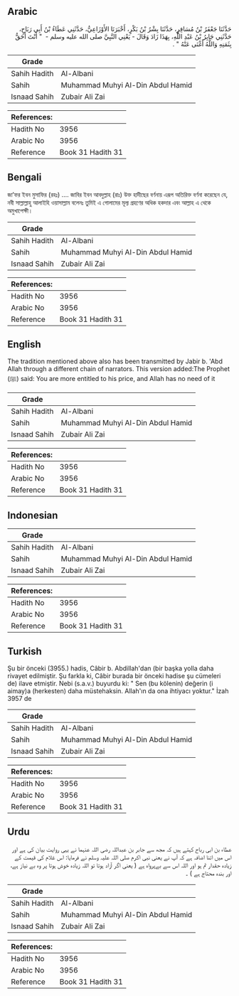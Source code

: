 ## Arabic


<div dir="rtl" lang="ar" style={{fontSize:'larger',backgroundColor:'#f8f9fa',padding:20}}>
حَدَّثَنَا جَعْفَرُ بْنُ مُسَافِرٍ، حَدَّثَنَا بِشْرُ بْنُ بَكْرٍ، أَخْبَرَنَا الأَوْزَاعِيُّ، حَدَّثَنِي عَطَاءُ بْنُ أَبِي رَبَاحٍ، حَدَّثَنِي جَابِرُ بْنُ عَبْدِ اللَّهِ، بِهَذَا زَادَ وَقَالَ - يَعْنِي النَّبِيَّ صلى الله عليه وسلم - ‏ "‏ أَنْتَ أَحَقُّ بِثَمَنِهِ وَاللَّهُ أَغْنَى عَنْهُ ‏"‏ ‏.‏
</div>
<div style={{backgroundColor:'#f8f9fa',padding:20, marginBottom: 10}}><table> <thead> <tr> <th>Grade</th> <th></th> </tr> </thead> <tbody> <tr><td>Sahih Hadith</td><td>Al-Albani</td></tr><tr><td>Sahih</td><td>Muhammad Muhyi Al-Din Abdul Hamid</td></tr><tr><td>Isnaad Sahih</td><td>Zubair Ali Zai</td></tr></tbody></table><table> <thead> <tr> <th>References:</th> <th></th> </tr> </thead> <tbody><tr><td>Hadith No</td><td>3956</td></tr><tr><td>Arabic No</td><td>3956</td></tr><tr><td>Reference</td><td>Book 31 Hadith 31</td></tr></tbody></table></div>

## Bengali


<div dir="ltr" lang="bn" style={{fontSize:'larger',backgroundColor:'#f8f9fa',padding:20}}>
জা’ফর ইবন মুসাফির (রহঃ) .... জাবির ইবন আবদুল্লাহ (রাঃ) উক্ত হাদীছের বর্ণনায় এরূপ অতিরিক্ত বর্ণনা করেছেন যে, নবী সাল্লাল্লাহু আলাইহি ওয়াসাল্লাম বলেনঃ তুমিই এ গোলামের মূল্য গ্রহণের অধিক হকদার এবং আল্লাহ এ থেকে অমুখাপেক্ষী।
</div>
<div style={{backgroundColor:'#f8f9fa',padding:20, marginBottom: 10}}><table> <thead> <tr> <th>Grade</th> <th></th> </tr> </thead> <tbody> <tr><td>Sahih Hadith</td><td>Al-Albani</td></tr><tr><td>Sahih</td><td>Muhammad Muhyi Al-Din Abdul Hamid</td></tr><tr><td>Isnaad Sahih</td><td>Zubair Ali Zai</td></tr></tbody></table><table> <thead> <tr> <th>References:</th> <th></th> </tr> </thead> <tbody><tr><td>Hadith No</td><td>3956</td></tr><tr><td>Arabic No</td><td>3956</td></tr><tr><td>Reference</td><td>Book 31 Hadith 31</td></tr></tbody></table></div>

## English


<div dir="ltr" lang="en" style={{fontSize:'larger',backgroundColor:'#f8f9fa',padding:20}}>
The tradition mentioned above also has been transmitted by Jabir b. 'Abd Allah through a different chain of narrators. This version added:The Prophet (ﷺ) said: You are more entitled to his price, and Allah has no need of it
</div>
<div style={{backgroundColor:'#f8f9fa',padding:20, marginBottom: 10}}><table> <thead> <tr> <th>Grade</th> <th></th> </tr> </thead> <tbody> <tr><td>Sahih Hadith</td><td>Al-Albani</td></tr><tr><td>Sahih</td><td>Muhammad Muhyi Al-Din Abdul Hamid</td></tr><tr><td>Isnaad Sahih</td><td>Zubair Ali Zai</td></tr></tbody></table><table> <thead> <tr> <th>References:</th> <th></th> </tr> </thead> <tbody><tr><td>Hadith No</td><td>3956</td></tr><tr><td>Arabic No</td><td>3956</td></tr><tr><td>Reference</td><td>Book 31 Hadith 31</td></tr></tbody></table></div>

## Indonesian


<div dir="ltr" lang="id" style={{fontSize:'larger',backgroundColor:'#f8f9fa',padding:20}}>

</div>
<div style={{backgroundColor:'#f8f9fa',padding:20, marginBottom: 10}}><table> <thead> <tr> <th>Grade</th> <th></th> </tr> </thead> <tbody> <tr><td>Sahih Hadith</td><td>Al-Albani</td></tr><tr><td>Sahih</td><td>Muhammad Muhyi Al-Din Abdul Hamid</td></tr><tr><td>Isnaad Sahih</td><td>Zubair Ali Zai</td></tr></tbody></table><table> <thead> <tr> <th>References:</th> <th></th> </tr> </thead> <tbody><tr><td>Hadith No</td><td>3956</td></tr><tr><td>Arabic No</td><td>3956</td></tr><tr><td>Reference</td><td>Book 31 Hadith 31</td></tr></tbody></table></div>

## Turkish


<div dir="ltr" lang="tr" style={{fontSize:'larger',backgroundColor:'#f8f9fa',padding:20}}>
Şu bir önceki (3955.) hadis, Câbir b. Abdillah'dan (bir başka yolla daha rivayet edilmiştir. Şu farkla ki, Câbir burada bir önceki hadise şu cüm­eleri de) ilave etmiştir. Nebi (s.a.v.) buyurdu ki: " Sen (bu kölenin) değerin (i aimay)a (herkesten) daha müstehaksin. Allah'ın da ona ihtiyacı yoktur." İzah 3957 de
</div>
<div style={{backgroundColor:'#f8f9fa',padding:20, marginBottom: 10}}><table> <thead> <tr> <th>Grade</th> <th></th> </tr> </thead> <tbody> <tr><td>Sahih Hadith</td><td>Al-Albani</td></tr><tr><td>Sahih</td><td>Muhammad Muhyi Al-Din Abdul Hamid</td></tr><tr><td>Isnaad Sahih</td><td>Zubair Ali Zai</td></tr></tbody></table><table> <thead> <tr> <th>References:</th> <th></th> </tr> </thead> <tbody><tr><td>Hadith No</td><td>3956</td></tr><tr><td>Arabic No</td><td>3956</td></tr><tr><td>Reference</td><td>Book 31 Hadith 31</td></tr></tbody></table></div>

## Urdu


<div dir="rtl" lang="ur" style={{fontSize:'larger',backgroundColor:'#f8f9fa',padding:20}}>
عطاء بن ابی رباح کہتے ہیں کہ مجھ سے جابر بن عبداللہ رضی اللہ عنہما نے یہی روایت بیان کی ہے اور اس میں اتنا اضافہ ہے کہ آپ نے یعنی نبی اکرم صلی اللہ علیہ وسلم نے فرمایا: اس غلام کی قیمت کے زیادہ حقدار تم ہو اور اللہ اس سے بےپرواہ ہے ( یعنی اگر آزاد ہوتا تو اللہ زیادہ خوش ہوتا پر وہ بے نیاز ہے، اور بندہ محتاج ہے ) ۔
</div>
<div style={{backgroundColor:'#f8f9fa',padding:20, marginBottom: 10}}><table> <thead> <tr> <th>Grade</th> <th></th> </tr> </thead> <tbody> <tr><td>Sahih Hadith</td><td>Al-Albani</td></tr><tr><td>Sahih</td><td>Muhammad Muhyi Al-Din Abdul Hamid</td></tr><tr><td>Isnaad Sahih</td><td>Zubair Ali Zai</td></tr></tbody></table><table> <thead> <tr> <th>References:</th> <th></th> </tr> </thead> <tbody><tr><td>Hadith No</td><td>3956</td></tr><tr><td>Arabic No</td><td>3956</td></tr><tr><td>Reference</td><td>Book 31 Hadith 31</td></tr></tbody></table></div>